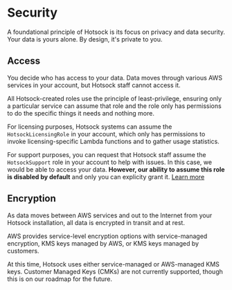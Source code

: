 # Security

A foundational principle of Hotsock is its focus on privacy and data security. Your data is yours alone. By design, it's private to you.

## Access

You decide who has access to your data. Data moves through various AWS services in your account, but Hotsock staff cannot access it.

All Hotsock-created roles use the principle of least-privilege, ensuring only a particular service can assume that role and the role only has permissions to do the specific things it needs and nothing more.

For licensing purposes, Hotsock systems can assume the `HotsockLicensingRole` in your account, which only has permissions to invoke licensing-specific Lambda functions and to gather usage statistics.

For support purposes, you can request that Hotsock staff assume the `HotsockSupport` role in your account to help with issues. In this case, we would be able to access your data. **However, our ability to assume this role is disabled by default** and only you can explicity grant it. [Learn more](../licensing/support.mdx)

## Encryption

As data moves between AWS services and out to the Internet from your Hotsock installation, all data is encrypted in transit and at rest.

AWS provides service-level encryption options with service-managed encryption, KMS keys managed by AWS, or KMS keys managed by customers.

At this time, Hotsock uses either service-managed or AWS-managed KMS keys. Customer Managed Keys (CMKs) are not currently supported, though this is on our roadmap for the future.
